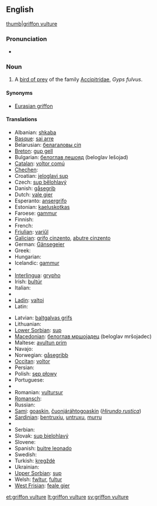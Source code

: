 ==English==
{{wikipedia}}
[[image:Eagle bokeh II.jpg|thumb|griffon vulture]]

===Pronunciation===
* {{IPA|/'gɻɪfɒn'vʌlʧəɻ/}}

===Noun===
{{en-noun|sg=[[griffon]] [[vulture]]}}

# A [[bird of prey]] of the family [[Accipitridae]], ''Gyps fulvus''.

====Synonyms====
* [[Eurasian griffon]]
{{clear}}

====Translations====
{{trans-top|''Gyps fulvus''}}
* Albanian: [[shkaba]]
* [[Basque]]: [[sai arre]]
* Belarusian: [[белагаловы сіп]]
* [[Breton]]: [[gup gell]]
* Bulgarian: [[белоглав лешояд]] (beloglav lešojad)
* [[Catalan]]: [[voltor comú]]
* [[Chechen]]: {{tø|ce|кIайн корта болу аьрзу}}
* Croatian: [[jeloglavi sup]]
* Czech: [[sup bělohlavý]]
* Danish: [[gåsegrib]]
* Dutch: [[vale gier]] {{m}}
* Esperanto: [[ansergrifo]]
* Estonian: [[kaeluskotkas]]
* Faroese: [[gammur]]
* Finnish: {{t-|fi|hanhikorppikotka}}
* French: {{t|fr|vautour fauve|m}}
* [[Friulian]]: [[variűl]]
* [[Galician]]: [[grifo cinzento]], [[abutre cinzento]]
* German: [[Gänsegeier]] {{m}}
* Greek: {{t|el|όρνιο|tr=órnio}}
* Hungarian: {{t+|hu|swallow}}
* Icelandic: [[gammur]]
* {{trreq|Indonesian}}
* [[Interlingua]]: [[grypho]] {{m}}
* Irish: [[bultúr]]
* Italian: {{t+|it|avvoltoio}}
* {{trreq|Japanese}}
* [[Ladin]]: [[valtoi]]
* Latin: {{t-|la|Gyps fulvus}}
{{trans-mid}}
* Latvian: [[baltgalvas grifs]]
* Lithuanian: {{t+|lt|grifas|xs=Lithuanian}}
* [[Lower Sorbian]]: [[sup]]
* [[Macedonian]]: [[белоглав мршоjадец]] (beloglav mršojadec)
* Maltese: [[avultun prim]]
* Navajo: {{tø|nv|tsétah jeeshóóʼ łibáhí}}
* Norwegian: [[gåsegribb]]
* [[Occitan]]: [[voltor]]
* Persian: {{t|fa|دال|tr=dâl|xs=Persian}}
* Polish: [[sęp płowy]]
* Portuguese: {{t+|pt|grifo|m}}
* {{trreq|Romani}}
* Romanian: [[vultursur]]
* [[Romansch]]: {{t|rm|tschess cularin|xs=Romansch}}
* Russian: {{t|ru|белоголовый сип|m|tr=belogólovyj sip}}
* [[Sami]]: [[goaskin]], [[čuonjáráhtogoaskin]] (''[[Hirundo rustica]]'')
* [[Sardinian]]: [[bentruxiu]], [[untruxu]], [[murru]]
* {{trreq|Scottish Gaelic}}
* Serbian: {{t|sr|белоглави суп|tr=[[bjeloglavi sup]]|sc=Cyrl}}
* Slovak: [[sup bielohlavý]]
* Slovene: {{t|sl|beloglavi jastreb}}
* Spanish: [[buitre leonado]] {{m}}
* Swedish: {{t+|sv|gåsgam}}
* Turkish: [[kregždė]]
* Ukrainian: {{t-|uk|вольт|tr=vol’t|xs=Ukrainian}}
* [[Upper Sorbian]]: [[sup]]
* Welsh: [[fwltur]], [[fultur]]
* [[West Frisian]]: [[feale gier]]
{{trans-bottom}}

[[et:griffon vulture]]
[[lt:griffon vulture]]
[[sv:griffon vulture]]